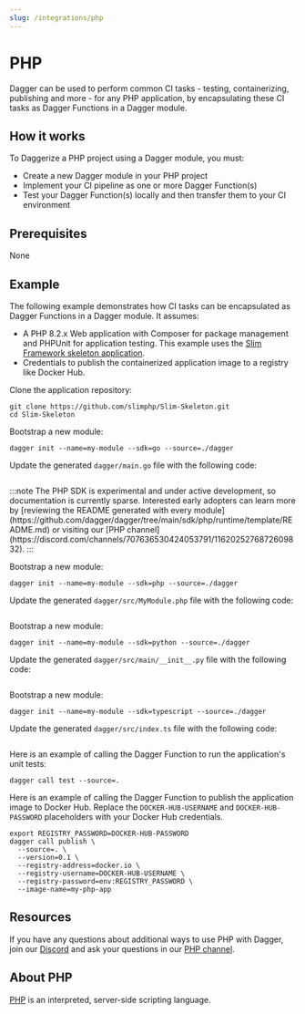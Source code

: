 ```yaml
---
slug: /integrations/php
---
```



# PHP

Dagger can be used to perform common CI tasks - testing, containerizing, publishing and more - for any PHP application, by encapsulating these CI tasks as Dagger Functions in a Dagger module.

## How it works

To Daggerize a PHP project using a Dagger module, you must:

- Create a new Dagger module in your PHP project
- Implement your CI pipeline as one or more Dagger Function(s)
- Test your Dagger Function(s) locally and then transfer them to your CI environment

## Prerequisites

None

## Example

The following example demonstrates how CI tasks can be encapsulated as Dagger Functions in a Dagger module. It assumes:

- A PHP 8.2.x Web application with Composer for package management and PHPUnit for application testing. This example uses the [Slim Framework skeleton application](https://github.com/slimphp/Slim-Skeleton.git).
- Credentials to publish the containerized application image to a registry like Docker Hub.

Clone the application repository:

```shell
git clone https://github.com/slimphp/Slim-Skeleton.git
cd Slim-Skeleton
```

<Tabs groupId="language">
<TabItem value="Go">

Bootstrap a new module:

```shell
dagger init --name=my-module --sdk=go --source=./dagger
```

Update the generated `dagger/main.go` file with the following code:

```go file=./snippets/php/go/main.go
```

</TabItem>
<TabItem value="PHP">
:::note
The PHP SDK is experimental and under active development, so documentation is currently sparse.
Interested early adopters can learn more by [reviewing the README generated with every module](https://github.com/dagger/dagger/tree/main/sdk/php/runtime/template/README.md) or visiting our [PHP channel](https://discord.com/channels/707636530424053791/1162025276872609832).
:::

Bootstrap a new module:

```shell
dagger init --name=my-module --sdk=php --source=./dagger
```

Update the generated `dagger/src/MyModule.php` file with the following code:

```php file=./snippets/php/php/MyModule.php
```

</TabItem>
<TabItem value="Python">

Bootstrap a new module:

```shell
dagger init --name=my-module --sdk=python --source=./dagger
```

Update the generated `dagger/src/main/__init__.py` file with the following code:

```python file=./snippets/php/python/main.py
```

</TabItem>
<TabItem value="TypeScript">

Bootstrap a new module:

```shell
dagger init --name=my-module --sdk=typescript --source=./dagger
```

Update the generated `dagger/src/index.ts` file with the following code:

```typescript file=./snippets/php/typescript/index.ts
```

</TabItem>
</Tabs>

Here is an example of calling the Dagger Function to run the application's unit tests:

```shell
dagger call test --source=.
```

Here is an example of calling the Dagger Function to publish the application image to Docker Hub. Replace the `DOCKER-HUB-USERNAME` and `DOCKER-HUB-PASSWORD` placeholders with your Docker Hub credentials.

```shell
export REGISTRY_PASSWORD=DOCKER-HUB-PASSWORD
dagger call publish \
  --source=. \
  --version=0.1 \
  --registry-address=docker.io \
  --registry-username=DOCKER-HUB-USERNAME \
  --registry-password=env:REGISTRY_PASSWORD \
  --image-name=my-php-app
```

## Resources

If you have any questions about additional ways to use PHP with Dagger, join our [Discord](https://discord.gg/dagger-io) and ask your questions in our [PHP channel](https://discord.com/channels/707636530424053791/1162025276872609832).

## About PHP

[PHP](https://www.php.net) is an interpreted, server-side scripting language.
